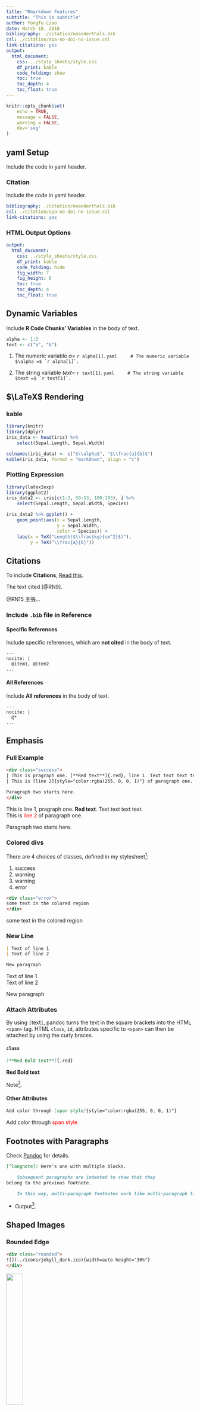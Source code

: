 ```yaml
---
title: "Rmarkdown Features"
subtitle: "This is subtitle"
author: Yongfu Liao
date: March 18, 2018
bibliography: ./citation/neanderthals.bib
csl: ./citation/apa-no-doi-no-issue.csl
link-citations: yes
output:
  html_document:
    css: ../style_sheets/style.css
    df_print: kable
    code_folding: show
    toc: true
    toc_depth: 4
    toc_float: true
---
```

<!--more-->

```r
knitr::opts_chunk$set(
	echo = TRUE,
	message = FALSE,
	warning = FALSE,
	dev='svg'
)
```

## yaml Setup {.tabset}
Include the code in yaml header.

### Citation

Include the code in yaml header.

```yaml
bibliography: ./citation/neanderthals.bib
csl: ./citation/apa-no-doi-no-issue.csl
link-citations: yes
```

### HTML Output Options

```yaml
output:
  html_document:
    css: ../style_sheets/style.css
    df_print: kable
    code_folding: hide
    fig_width: 7
    fig_height: 6
    toc: true
    toc_depth: 4
    toc_float: true
```


## Dynamic Variables

Include **R Code Chunks' Variables** in the body of text.

```r
alpha <- 1:3
text <- c("a", "b")
```


1. The numeric variable $\alpha =$ `r alpha[1]`.
    ```yaml
    # The numeric variable $\alpha =$ `r alpha[1]`.
    ```

2. The string variable $text =$ `r text[1]`.
    ```yaml
    # The string variable $text =$ `r text[1]`.
    ```

## $\LaTeX$ Rendering {.tabset}

### kable
```r
library(knitr)
library(dplyr)
iris_data <- head(iris) %>%
    select(Sepal.Length, Sepal.Width)

colnames(iris_data) <- c("$\\alpha$", "$\\frac{a}{b}$")
kable(iris_data, format = "markdown", align = "c")
```

### Plotting Expression
```r
library(latex2exp)
library(ggplot2)
iris_data2 <- iris[c(1:3, 50:53, 100:103), ] %>%
    select(Sepal.Length, Sepal.Width, Species)

iris_data2 %>% ggplot() +
    geom_point(aes(x = Sepal.Length, 
                   y = Sepal.Width, 
                   color = Species)) +
    labs(x = TeX("Length($\\frac{kg}{cm^2}$)"),
         y = TeX("\\frac{a}{b}"))
```



## Citations 
To include **Citations**, [Read this](https://rmarkdown.rstudio.com/authoring_bibliographies_and_citations.html){target="_blank"}.

The text cited [@RN9].

@RN15 主張...

### Include `.bib` file in Reference {.tabset}

#### Specific References
Include specific references, which are **not cited** in the body of text.
```pandoc
---
nocite: |
  @item1, @item2
...
```

#### All References
Include **All references** in the body of text.
```pandoc
---
nocite: |
  @*
...
```

## Emphasis {.tabset}

### Full Example
```html
<div class="success">
| This is pragraph one. [**Red text**]{.red}, line 1. Text text text text.
| This is [line 2]{style="color:rgba(255, 0, 0, 1)"} of paragraph one. 

Paragraph two starts here.
</div>
```

<div class="success">
| This is line 1, pragraph one. [**Red text**]{.red}. Text text text text.
| This is [line 2]{style="color:rgba(255, 0, 0, 1)"} of paragraph one. 

Paragraph two starts here.
</div>

### Colored divs
There are 4 choices of classes, defined in my stylesheet[^css]: 

1. success
2. warning
3. warning
4. error

```html
<div class="error">
some text in the colored region
</div>
```

<div class="error">
some text in the colored region
</div>

### New Line
```markdown
| Text of line 1
| Text of line 2

New paragraph
```

<div class="warning">
| Text of line 1
| Text of line 2

New paragraph
</div>

### Attach Attributes
By using `[`text`]`, pandoc turns the text in the square brackets into the HTML `<span>` tag. HTML `class`, `id`, attributes specific to `<span>` can then be attached by using the curly braces.

#### `class`
```markdown
[**Red Bold text**]{.red}
```
<div class="warning">
[**Red Bold text**]{.red}
</div>

Note[^red].

#### Other Attributes
```markdown
Add color through [span style]{style="color:rgba(255, 0, 0, 1)"}
```
<div class="warning">
Add color through [span style]{style="color:rgba(255, 0, 0, 1)"}
</div>

## Footnotes with Paragraphs
Check [Pandoc](http://pandoc.org/MANUAL.html#footnotes){target="_blank"} for details.

```markdown
[^longnote]: Here's one with multiple blocks.

    Subsequent paragraphs are indented to show that they
belong to the previous footnote.

    In this way, multi-paragraph footnotes work like multi-paragraph list items.
```
- Output[^longnote].


## Shaped Images {.tabset}

### Rounded Edge
```html
<div class="rounded">
![](../icons/jekyll_dark.ico){width=auto height="30%"}
</div>
```
<div class="rounded">
![](../icons/jekyll_dark.ico){width=auto height="30%"}
</div>

### Circle Image
```html
<div class="circle">
![](../icons/jekyll_dark.ico){width=auto height="30%"}
</div>
```
<div class="circle">
![](../icons/jekyll_dark.ico){width=auto height="30%"}
</div>


<!-- footnotes -->
[^css]: Look at my [stylesheet](https://github.com/liao961120/local_depend/blob/master/style_sheets/style.css){target="_blank"} for syntax details.

[^longnote]: Here's one with multiple blocks.

    Subsequent paragraphs are indented to show that they
belong to the previous footnote.

    In this way, multi-paragraph footnotes work like multi-paragraph list items.

[^red]: `.red` is also a self-defined class in my stylesheet.
<!-- footnotes -->


<!-- syntax for Reference section --> 
## References 